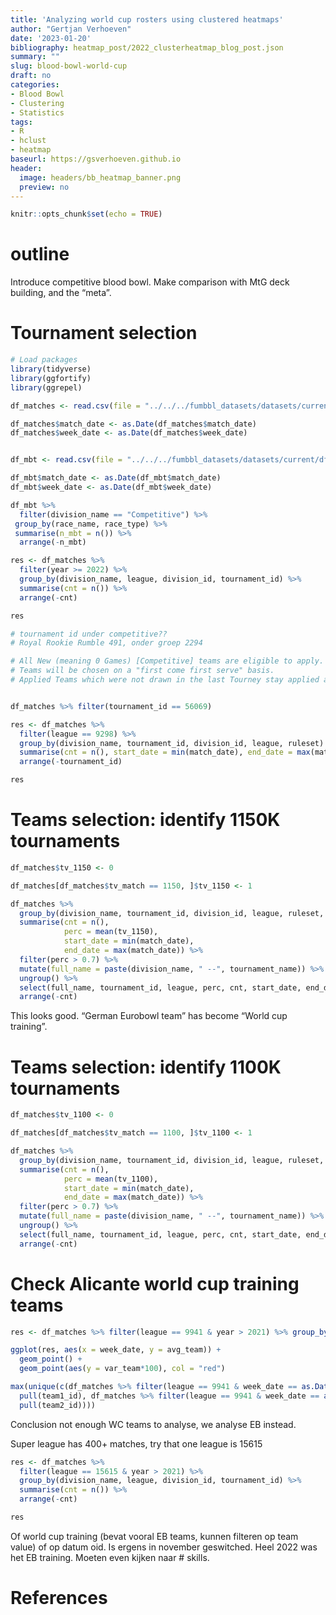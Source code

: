 ```yaml
---
title: 'Analyzing world cup rosters using clustered heatmaps'
author: "Gertjan Verhoeven"
date: '2023-01-20'
bibliography: heatmap_post/2022_clusterheatmap_blog_post.json
summary: ""
slug: blood-bowl-world-cup
draft: no
categories:
- Blood Bowl
- Clustering
- Statistics
tags:
- R
- hclust
- heatmap
baseurl: https://gsverhoeven.github.io
header:
  image: headers/bb_heatmap_banner.png
  preview: no
---
```

```r
knitr::opts_chunk$set(echo = TRUE)
```

# outline

Introduce competitive blood bowl.
Make comparison with MtG deck building, and the "meta".

# Tournament selection

```r
# Load packages
library(tidyverse)
library(ggfortify)
library(ggrepel)
```

```r
df_matches <- read.csv(file = "../../../fumbbl_datasets/datasets/current/df_matches.csv")

df_matches$match_date <- as.Date(df_matches$match_date)
df_matches$week_date <- as.Date(df_matches$week_date)


df_mbt <- read.csv(file = "../../../fumbbl_datasets/datasets/current/df_mbt.csv")

df_mbt$match_date <- as.Date(df_mbt$match_date)
df_mbt$week_date <- as.Date(df_mbt$week_date)

```

```r
df_mbt %>%
  filter(division_name == "Competitive") %>%
 group_by(race_name, race_type) %>%
 summarise(n_mbt = n()) %>%
  arrange(-n_mbt)
```

```r
res <- df_matches %>%
  filter(year >= 2022) %>%
  group_by(division_name, league, division_id, tournament_id) %>%
  summarise(cnt = n()) %>%
  arrange(-cnt)

res
```
```r
# tournament id under competitive??
# Royal Rookie Rumble 491, onder groep 2294

# All New (meaning 0 Games) [Competitive] teams are eligible to apply. Your team will be accepted when there are 16 teams ready to rumble.
# Teams will be chosen on a "first come first serve" basis.
# Applied Teams which were not drawn in the last Tourney stay applied and need not to be reapplied. Your team will eventually be drawn in a RRR as long as it has 0 games played and has applied.


df_matches %>% filter(tournament_id == 56069)
```
```r
res <- df_matches %>%
  filter(league == 9298) %>%
  group_by(division_name, tournament_id, division_id, league, ruleset) %>%
  summarise(cnt = n(), start_date = min(match_date), end_date = max(match_date)) %>%
  arrange(-tournament_id)

res
```

# Teams selection: identify 1150K tournaments

```r
df_matches$tv_1150 <- 0

df_matches[df_matches$tv_match == 1150, ]$tv_1150 <- 1
```

```r
df_matches %>%
  group_by(division_name, tournament_id, division_id, league, ruleset, tournament_name) %>%
  summarise(cnt = n(), 
            perc = mean(tv_1150),
            start_date = min(match_date), 
            end_date = max(match_date)) %>%
  filter(perc > 0.7) %>%
  mutate(full_name = paste(division_name, " --", tournament_name)) %>%
  ungroup() %>%
  select(full_name, tournament_id, league, perc, cnt, start_date, end_date) %>%
  arrange(-cnt)
```

This looks good. "German Eurobowl team" has become "World cup training".


# Teams selection: identify 1100K tournaments

```r
df_matches$tv_1100 <- 0

df_matches[df_matches$tv_match == 1100, ]$tv_1100 <- 1
```

```r
df_matches %>%
  group_by(division_name, tournament_id, division_id, league, ruleset, tournament_name, year) %>%
  summarise(cnt = n(), 
            perc = mean(tv_1100),
            start_date = min(match_date), 
            end_date = max(match_date)) %>%
  filter(perc > 0.7) %>%
  mutate(full_name = paste(division_name, " --", tournament_name)) %>%
  ungroup() %>%
  select(full_name, tournament_id, league, perc, cnt, start_date, end_date) %>%
  arrange(-cnt)
```

# Check Alicante world cup training teams

```r
res <- df_matches %>% filter(league == 9941 & year > 2021) %>% group_by(week_date, year) %>% summarise(n(), avg_team = mean(team1_id), var_team = sd(team1_id))

ggplot(res, aes(x = week_date, y = avg_team)) +
  geom_point() +
  geom_point(aes(y = var_team*100), col = "red")
```
```r
max(unique(c(df_matches %>% filter(league == 9941 & week_date == as.Date("2022-11-21")) %>%
  pull(team1_id), df_matches %>% filter(league == 9941 & week_date == as.Date("2022-11-21")) %>%
  pull(team2_id))))
```
Conclusion not enough WC teams to analyse, we analyse EB instead.

Super league has 400+ matches, try that one
league is 15615



```r
res <- df_matches %>%
  filter(league == 15615 & year > 2021) %>%
  group_by(division_name, league, division_id, tournament_id) %>%
  summarise(cnt = n()) %>%
  arrange(-cnt)

res
```


Of world cup training (bevat vooral EB teams, kunnen filteren op team value) of op datum oid.
Is ergens in november geswitched. Heel 2022 was het EB training. Moeten even kijken naar # skills.

# References



